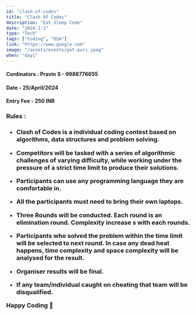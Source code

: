 ```yaml
---
id: "clash-of-codes"
title: "Clash Of Codes"
description: "Eat Sleep Code"
date: "2024-1-1"
type: "Tech"
tags: ["Coding", "DSA"]
link: "https://www.google.com"
image: "/assets/events/pot-puri.jpeg"
when: "day1"
---
```


<h4>Cordinators : Pravin S - 9988776655</h4>
<h4>Date - 25/April/2024</h4>
<h4>Entry Fee - 250 INR</h4>

<h3>Rules :<h3>

- Clash of Codes is a individual coding contest based on algorithms, data structures and problem solving.

- Competitors will be tasked with a series of algorithmic challenges of varying difficulty, while working under the pressure of a strict time limit to produce their solutions.

- Participants can use any programming language they are comfortable in.

- All the participants must need to bring their own laptops.

- Three Rounds will be conducted. Each round is an elimination round. Complexity increase s with each rounds.

- Participants who solved the problem within the time limit will be selected to next round. In case any dead heat happens, time complexity and space complexity will be analysed for the result.

- Organiser results will be final.

- If any team/individual caught on cheating that team will be disqualified.

Happy Coding 🚀
